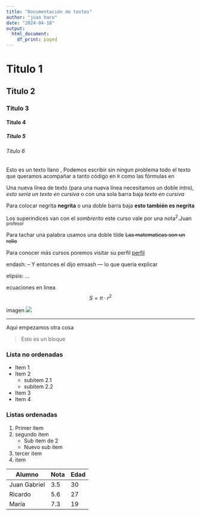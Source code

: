 ```yaml
---
title: "Documentación de textos"
author: "juan haro"
date: "2024-04-18"
output:
  html_document:
    df_print: paged
---
```


# Titulo 1 

## Titulo 2 

### Titulo 3 

#### Titulo 4 

##### Titulo 5 

###### Titulo 6 

Esto es un texto llano , Podemos escribir sin ningun problema todo el texto que queramos acompañar a tanto código en `R` como las fórmulas en \LaTeX 

Una nueva línea de texto (para una nueva línea necesitamos un doble intro), *esto sería un texto en cursiva* o con una sola barra baja _texto en cursiva_ 

Para colocar negrita **negrita** o una doble barra baja __esto también es negrita__ 

Los superindices van con el *sombrerito* este curso vale por una nota^2^.Juan ^profesor^ 

Para tachar una palabra usamos una doble tilde ~~Las matematicas son un rollo~~ 

Para conocer más cursos poremos visitar su perfil [perfil](https://udemy.com) 

endash: -- Y entonces el dijo 
emsash ---  lo que quería explicar 

elipsis: ... 

ecuaciones en linea $$S=\pi\cdot r^2$$ 

imagen ![](../../../../r-basic-master/teoria/Imgs/logo.png) 

*** 

Aqui empezamos otra cosa 

> Esto es un bloque 

### Lista no ordenadas 

* Item 1
* Item 2 
    + subitem 2.1
    + subitem 2.2 
* Item 3 
* Item 4

### Listas ordenadas 

1. Primer item 
2. segundo item
    + Sub item de 2
    + Nuevo sub item 
3. tercer item
4. item 

Alumno       |   Nota      |   Edad
-------------|-------------|----------
Juan Gabriel |   3.5       |   30
Ricardo      |   5.6       |   27 
María        |   7.3       |   19

